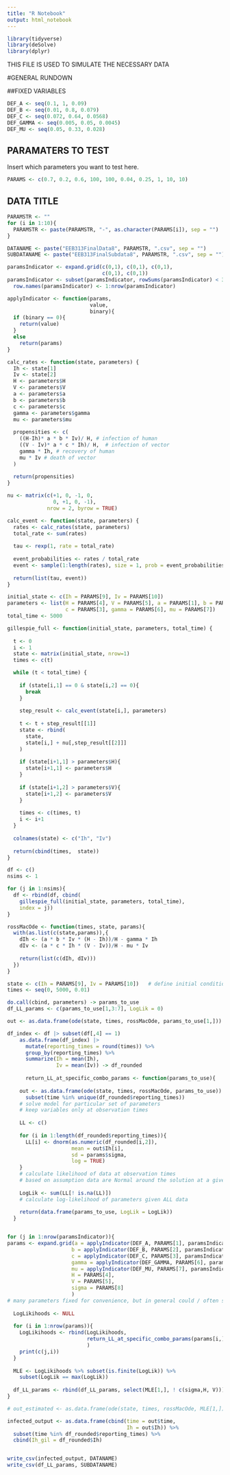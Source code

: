 ```yaml
---
title: "R Notebook"
output: html_notebook
---
```


```r
library(tidyverse)
library(deSolve)
library(dplyr)
```



THIS FILE IS USED TO SIMULATE THE NECESSARY DATA

#GENERAL RUNDOWN



##FIXED VARIABLES

```r
DEF_A <- seq(0.1, 1, 0.09)
DEF_B <- seq(0.01, 0.8, 0.079)
DEF_C <- seq(0.072, 0.64, 0.0568)
DEF_GAMMA <- seq(0.005, 0.05, 0.0045)
DEF_MU <- seq(0.05, 0.33, 0.028)
```


## PARAMATERS TO TEST

Insert which parameters you want to test here.

```r
PARAMS <- c(0.7, 0.2, 0.6, 100, 100, 0.04, 0.25, 1, 10, 10)
```

## DATA TITLE 

```r
PARAMSTR <- ""
for (i in 1:10){
  PARAMSTR <- paste(PARAMSTR, "-", as.character(PARAMS[i]), sep = "")
}

DATANAME <- paste("EEB313FinalData8", PARAMSTR, ".csv", sep = "")
SUBDATANAME <- paste("EEB313FinalSubdata8", PARAMSTR, ".csv", sep = "")
```

```r
paramsIndicator <- expand.grid(c(0,1), c(0,1), c(0,1), 
                               c(0,1), c(0,1))
paramsIndicator <- subset(paramsIndicator, rowSums(paramsIndicator) < 3) 
  row.names(paramsIndicator) <- 1:nrow(paramsIndicator)
```

```r
applyIndicator <- function(params,
                           value,
                           binary){
  if (binary == 0){
    return(value)
  }
  else
    return(params)
}
```

```r
calc_rates <- function(state, parameters) {
  Ih <- state[1]
  Iv <- state[2]
  H <- parameters$H
  V <- parameters$V
  a <- parameters$a
  b <- parameters$b
  c <- parameters$c
  gamma <- parameters$gamma
  mu <- parameters$mu
  
  propensities <- c(
    ((H-Ih)* a * b * Iv)/ H, # infection of human
    ((V - Iv)* a * c * Ih)/ H,  # infection of vector
    gamma * Ih, # recovery of human
    mu * Iv # death of vector
  )
  
  return(propensities)
}

nu <- matrix(c(+1, 0, -1, 0,
               0, +1, 0, -1), 
             nrow = 2, byrow = TRUE)

calc_event <- function(state, parameters) {
  rates <- calc_rates(state, parameters)
  total_rate <- sum(rates)
  
  tau <- rexp(1, rate = total_rate)
  
  event_probabilities <- rates / total_rate
  event <- sample(1:length(rates), size = 1, prob = event_probabilities)
  
  return(list(tau, event))
}

initial_state <- c(Ih = PARAMS[9], Iv = PARAMS[10])  
parameters <- list(H = PARAMS[4], V = PARAMS[5], a = PARAMS[1], b = PARAMS[2], 
                   c = PARAMS[3], gamma = PARAMS[6], mu = PARAMS[7])
total_time <- 5000

gillespie_full <- function(initial_state, parameters, total_time) {
  
  t <- 0
  i <- 1
  state <- matrix(initial_state, nrow=1)
  times <- c(t)

  while (t < total_time) {
    
    if (state[i,1] == 0 & state[i,2] == 0){
      break
    }
    
    step_result <- calc_event(state[i,], parameters)
    
    t <- t + step_result[[1]]
    state <- rbind(
      state,
      state[i,] + nu[,step_result[[2]]]
    )
    
    if (state[i+1,1] > parameters$H){
      state[i+1,1] <- parameters$H
    }
    
    if (state[i+1,2] > parameters$V){
      state[i+1,2] <- parameters$V
    }
    
    times <- c(times, t)
    i <- i+1
  }
  
  colnames(state) <- c("Ih", "Iv")
  
  return(cbind(times,  state))
}

df <- c()
nsims <- 1

for (j in 1:nsims){
  df <- rbind(df, cbind(
    gillespie_full(initial_state, parameters, total_time),
    index = j))
}
```


```r
rossMacOde <- function(times, state, params){
  with(as.list(c(state,params)),{
    dIh <- (a * b * Iv * (H - Ih))/H - gamma * Ih
    dIv <- (a * c * Ih * (V - Iv))/H - mu * Iv
    
    return(list(c(dIh, dIv)))
  })
}

state <- c(Ih = PARAMS[9], Iv = PARAMS[10])   # define initial conditions
times <- seq(0, 5000, 0.01)

do.call(cbind, parameters) -> params_to_use
df_LL_params <- c(params_to_use[1,3:7], LogLik = 0)

out <- as.data.frame(ode(state, times, rossMacOde, params_to_use[1,]))

df_index <- df |> subset(df[,4] == 1)
    as.data.frame(df_index) |> 
      mutate(reporting_times = round(times)) %>% 
      group_by(reporting_times) %>%
      summarize(Ih = mean(Ih),
                Iv = mean(Iv)) -> df_rounded
    
      return_LL_at_specific_combo_params <- function(params_to_use){
    
    out <- as.data.frame(ode(state, times, rossMacOde, params_to_use)) |>
      subset(time %in% unique(df_rounded$reporting_times))
    # solve model for particular set of parameters
    # keep variables only at observation times
    
    LL <- c()
    
    for (i in 1:length(df_rounded$reporting_times)){
      LL[i] <- dnorm(as.numeric(df_rounded[i,2]), 
                     mean = out$Ih[i], 
                     sd = params$sigma,
                     log = TRUE)
    }
    # calculate likelihood of data at observation times
    # based on assumption data are Normal around the solution at a given time
    
    LogLik <- sum(LL[! is.na(LL)])
    # calculate log-likelihood of parameters given ALL data
    
    return(data.frame(params_to_use, LogLik = LogLik))
  }


for (j in 1:nrow(paramsIndicator)){
params <- expand.grid(a = applyIndicator(DEF_A, PARAMS[1], paramsIndicator[j,1]),
                     b = applyIndicator(DEF_B, PARAMS[2], paramsIndicator[j,2]),
                     c = applyIndicator(DEF_C, PARAMS[3], paramsIndicator[j,3]), 
                     gamma = applyIndicator(DEF_GAMMA, PARAMS[6], paramsIndicator[j,4]), 
                     mu = applyIndicator(DEF_MU, PARAMS[7], paramsIndicator[j,5]),
                     H = PARAMS[4], 
                     V = PARAMS[5],
                     sigma = PARAMS[8]
                     )
# many parameters fixed for convenience, but in general could / often should be fitted!
  
  LogLikihoods <- NULL
  
  for (i in 1:nrow(params)){
    LogLikihoods <- rbind(LogLikihoods, 
                          return_LL_at_specific_combo_params(params[i,])
                          )
    print(c(j,i))
  }
  
  MLE <- LogLikihoods %>% subset(is.finite(LogLik)) %>% 
    subset(LogLik == max(LogLik))
  
  df_LL_params <- rbind(df_LL_params, select(MLE[1,], ! c(sigma,H, V)))
}

# out_estimated <- as.data.frame(ode(state, times, rossMacOde, MLE[1,]))
```

```r
infected_output <- as.data.frame(cbind(time = out$time, 
                                       Ih = out$Ih)) %>% 
  subset(time %in% df_rounded$reporting_times) %>% 
  cbind(Ih_gil = df_rounded$Ih)


write_csv(infected_output, DATANAME)
write_csv(df_LL_params, SUBDATANAME)
```

